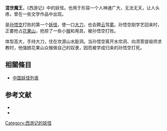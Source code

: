 {{about|西游记中的妖怪}}
{{Original research|表格}}

'''混世魔王'''，《西游记》中的妖怪。也用于形容一个人神通广大，无法无天，让人头疼。曾在一些文学作品中出现。

是[[孙悟空|孙悟空]]打败的第一个[[妖怪|妖怪]]，使一口[[大刀|大刀]]，也会腾[[云|云]]驾[[雾|雾]]。孙悟空刚学艺回来时，正要抢占[[花果山|花果山]]，抢掠了一些小[[猴|猴]]和用具，被孙悟空打败。

体型高大，手持大刀，住在坎源山水脏洞。当孙悟空离开水帘洞、向须菩提祖师求教时，他强掳花果山众猴做自己的奴隶，因而被学成归来的孙悟空打死。
== 相關條目 ==
*[[中国妖怪列表|中国妖怪列表]]

== 参考文献 ==
* {{Cite book<!--|和書
-->|author=佐藤俊之、山北篤
|year=2000
|title=悪魔事典
|publisher=[[新紀元社|新紀元社]]
|id=ISBN 4-883-17353-4
}}
* {{Cite book<!--|和書
-->|author=三猿舎
|year=2007
|title=西遊記キャラクターファイル
|publisher=[[新紀元社|新紀元社]]
|id=ISBN 4-775-30573-5
}}

{{西游记}}

[[Category:西游记的妖怪|Category:西游记的妖怪]]

{{lit-stub}}